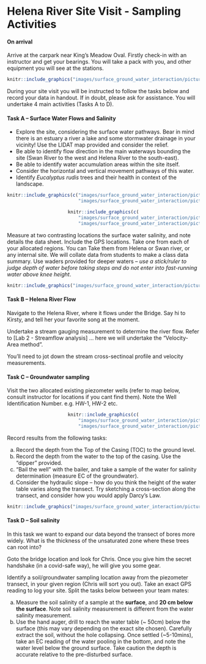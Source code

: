 # Helena River Site Visit - Sampling Activities {#F1_1 .unnumbered}

#### On arrival {#F1_2 -} 

Arrive at the carpark near King’s Meadow Oval. Firstly check-in with an instructor and get your bearings. You will take a pack with you, and other equipment you will see at the stations.

<center>
```r
knitr::include_graphics("images/surface_ground_water_interaction/picture8.png")
```
</center>

During your site visit you will be instructed to follow the tasks below and record your data in handout<i class="fa fa-download" aria-hidden="true"></i>. If in doubt, please ask for assistance. You will undertake 4 main activities (Tasks A to D). 

#### Task A – Surface Water Flows and Salinity {#F1_2 -} 

- Explore the site, considering the surface water pathways. Bear in mind there is an estuary a river a lake and some stormwater drainage in your vicinity! Use the LIDAT map provided and consider the relief.
- Be able to identify flow direction in the main waterways bounding the site (Swan River to the west and Helena River to the south-east).
- Be able to identify water accumulation areas within the site itself.
- Consider the horizontal and vertical movement pathways of this water.
- Identify *Eucalyptus rudis* trees and their health in context of the landscape.

<center>
```r
knitr::include_graphics(c("images/surface_ground_water_interaction/picture9.png",
                          "images/surface_ground_water_interaction/picture10.png"))
```
```r
knitr::include_graphics(c(
                          "images/surface_ground_water_interaction/picture11.png",
                          "images/surface_ground_water_interaction/picture12.png"))
```
</center>

Measure at two contrasting locations the surface water salinity, and note details the data sheet. 
Include the GPS locations. Take one from each of your allocated regions. You can Take them from Helena or Swan river, or any internal site. We will collate data from students to make a class data summary. Use waders provided for deeper waters – *use a stick/ruler to judge depth of water before taking steps and do not enter into fast-running water above knee height*. 

<center>
```r
knitr::include_graphics("images/surface_ground_water_interaction/picture13.png")
```
</center>

#### Task B – Helena River Flow {#F1_3 -}  

Navigate to the Helena River, where it flows under the Bridge. Say hi to Kirsty, and tell her your favorite song at the moment.

Undertake a stream gauging measurement to determine the river flow. Refer to [Lab 2 - Streamflow analysis] ... here we will undertake the “Velocity-Area method”. 

You'll need to jot down the stream cross-sectinoal profile and velocity measurements.

#### Task C – Groundwater sampling {#F1_4 -} 

Visit the two allocated existing piezometer wells (refer to map below, consult instructor for locations if you cant find them). Note the Well Identification Number. e.g. HW-1, HW-2 etc.

<center>
```r
knitr::include_graphics(c(
                          "images/surface_ground_water_interaction/picture14.png",
                          "images/surface_ground_water_interaction/picture15.png"))
```
</center>

Record results from the following tasks:

a) Record the depth from the Top of the Casing (TOC) to the ground level.
b) Record the depth from the water to the top of the casing. Use the “dipper” provided.
c) "Bail the well" with the bailer, and take a sample of the water for salinity determination (measure EC of the groundwater).
d) Consider the hydraulic slope – how do you think the height of the water table varies along the transect. Try sketching a cross-section along the transect, and consider how you would apply Darcy’s Law.

<center>
```r
knitr::include_graphics("images/surface_ground_water_interaction/picture16.png")
```
</center>

#### Task D – Soil salinity {#F1_5 -} 

In this task we want to expand our data beyond the transect of bores more widely. What is the thickness of the unsaturated zone where these trees can root into?

Goto the bridge location and look for Chris. Once you give him the secret handshake (in a covid-safe way), he will give you some gear.

Identify a soil/groundwater sampling location away from the piezometer transect, in your given region (Chris will sort you out). Take an exact GPS reading to log your site. Split the tasks below between your team mates:

a) Measure the soil salinity of a sample at the **surface**, and **20 cm below the surface**. Note soil salinity measurement is different from the water salinity measurement.
b) Use the hand auger, drill to reach the water table (~ 50cm) below the surface (this may vary depending on the exact site chosen). Carefully extract the soil, without the hole collapsing. 
Once settled (~5-10mins), take an EC reading of the water pooling in the bottom, and note the water level below the ground surface. Take caution the depth is accurate relative to the pre-disturbed surface.


